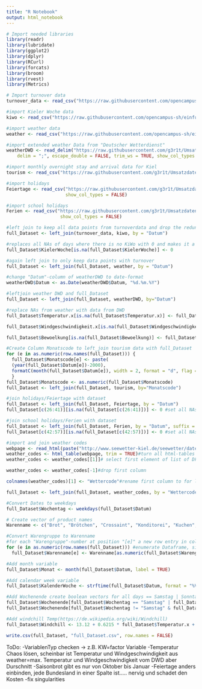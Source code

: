 ```yaml
---
title: "R Notebook"
output: html_notebook
---
```


```r
# Import needed libraries
library(readr)
library(lubridate)
library(ggplot2)
library(dplyr)
library(RCurl)
library(forcats)
library(broom)
library(rvest)
library(Metrics)

# Import turnover data
turnover_data <- read_csv("https://raw.githubusercontent.com/opencampus-sh/einfuehrung-in-data-science-und-ml/main/umsatzdaten_gekuerzt.csv", show_col_types = FALSE)

#import Kieler Woche data
kiwo <- read_csv("https://raw.githubusercontent.com/opencampus-sh/einfuehrung-in-data-science-und-ml/main/kiwo.csv", show_col_types = FALSE)

#import weather data
weather <- read_csv("https://raw.githubusercontent.com/opencampus-sh/einfuehrung-in-data-science-und-ml/main/wetter.csv", show_col_types = FALSE)

#import extended weather Data from "Deutscher Wetterdienst"
weatherDWD <- read_delim("https://raw.githubusercontent.com/g3r1t/Umsatzdaten_Dump/main/Klimadaten-DWD-20130701-20191231.csv", 
    delim = ";", escape_double = FALSE, trim_ws = TRUE, show_col_types = FALSE)

#import monthly overnight stay and arrival data for Kiel
tourism <- read_csv("https://raw.githubusercontent.com/g3r1t/Umsatzdaten_Dump/main/Ankuenfte%20und%20Uebernachtungen.csv", show_col_types = FALSE)

#import holidays
Feiertage <- read_csv("https://raw.githubusercontent.com/g3r1t/Umsatzdaten_Dump/main/Feiertage.csv", 
                      show_col_types = FALSE)

#import school holidays
Ferien <- read_csv("https://raw.githubusercontent.com/g3r1t/Umsatzdaten_Dump/main/Ferien.csv", 
                    show_col_types = FALSE)

#left join to keep all data points from turnoverdata and drop the redundant ones from kiwo
full_Dataset <- left_join(turnover_data, kiwo, by = "Datum")

#replaces all NAs of days where there is no KiWo with 0 and makes it a categorical boolean variable
full_Dataset$KielerWoche[is.na(full_Dataset$KielerWoche)] <- 0

#again left join to only keep data points with turnover
full_Dataset <- left_join(full_Dataset, weather, by = "Datum")

#change "Datum"-column of weatherDWD to date-format
weatherDWD$Datum <- as.Date(weatherDWD$Datum, "%d.%m.%Y")

#leftjoin weather DWD and full_Dataset
full_Dataset <- left_join(full_Dataset, weatherDWD, by="Datum")

#replace NAs from weather with data from DWD
full_Dataset$Temperatur.x[is.na(full_Dataset$Temperatur.x)] <- full_Dataset$Temperatur.y[is.na(full_Dataset$Temperatur.x)]

full_Dataset$Windgeschwindigkeit.x[is.na(full_Dataset$Windgeschwindigkeit.x)] <- full_Dataset$Windgeschwindigkeit.y[is.na(full_Dataset$Windgeschwindigkeit.x)]

full_Dataset$Bewoelkung[is.na(full_Dataset$Bewoelkung)] <- full_Dataset$Bedeckungsgrad[is.na(full_Dataset$Bewoelkung)]

#Create Column Monatscode to left_join tourism data with full_Dataset
for (e in as.numeric(row.names(full_Dataset))) {
  full_Dataset$Monatscode[e] <- paste(
  (year(full_Dataset$Datum[e])-2000),
  formatC(month(full_Dataset$Datum[e]), width = 2, format = "d", flag = "0"), sep = "")
  }
full_Dataset$Monatscode <- as.numeric(full_Dataset$Monatscode)
full_Dataset <- left_join(full_Dataset, tourism, by="Monatscode")

#join holidays/Feiertage with dataset
full_Dataset <- left_join(full_Dataset, Feiertage, by = "Datum")
full_Dataset[c(26:41)][is.na(full_Dataset[c(26:41)])] <- 0 #set all NAs to zero for boolean variable

#join school holidays/Ferien with dataset
full_Dataset <- left_join(full_Dataset, Ferien, by = "Datum", suffix = c(".Feiertage", ".Ferien"))
full_Dataset[c(42:57)][is.na(full_Dataset[c(42:57)])] <- 0 #set all NAs to zero for boolean variable
```


```r
#import and join weather codes
webpage <- read_html(paste("http://www.seewetter-kiel.de/seewetter/daten_symbole.htm")) #read html page
weather_codes <- html_table(webpage, trim = TRUE)#turn all html-tables into a list of table-DFs
weather_codes <- weather_codes[[1]]# select first element of list of DFs

weather_codes <- weather_codes[-1]#drop first column

colnames(weather_codes)[1] <- "Wettercode"#rename first column to for left_join with full_Dataset

full_Dataset <- left_join(full_Dataset, weather_codes, by = "Wettercode")

#Convert Dates to weekdays
full_Dataset$Wochentag <- weekdays(full_Dataset$Datum)

# Create vector of product names
Warenname <- c("Brot", "Brötchen", "Crossaint", "Konditorei", "Kuchen", "Saisonbrot")

#Convert Warengruppe to Warenname
#for each "Warengruppe"-number at position "[e]" a new row entry in column "Warenname" is created. This works bcs the index of the "Warengruppenname" in the vector corresponds with the number of "Warengruppe".
for (e in as.numeric(row.names(full_Dataset))) #enumerate Dataframe, since row.names returns a string
  full_Dataset$Warenname[e] <- Warenname[as.numeric(full_Dataset$Warengruppe[e])]

#Add month variable
full_Dataset$Monat <- month(full_Dataset$Datum, label = TRUE)

#Add calendar week variable
full_Dataset$KalenderWoche <- strftime(full_Dataset$Datum, format = "%V")

#Add Wochenende create boolean vectors for all days == Samstag | Sonntag and for all day != Samstag & Sonntag
full_Dataset$Wochenende[full_Dataset$Wochentag == "Samstag" | full_Dataset$Wochentag == "Sonntag"] <- 1
full_Dataset$Wochenende[full_Dataset$Wochentag != "Samstag" & full_Dataset$Wochentag != "Sonntag"] <- 0

#Add windchill Temp(https://de.wikipedia.org/wiki/Windchill)
full_Dataset$Windchill <- 13.12 + 0.6215 * full_Dataset$Temperatur.x + (0.3965 * full_Dataset$Temperatur.x - 11.37) * ((full_Dataset$Windgeschwindigkeit.x*3600)/1000)**0.16

write.csv(full_Dataset, "full_Dataset.csv", row.names = FALSE)
```


ToDo:
-VariablenTyp checken -> z.B. KW=factor Variable
-Temperatur Chaos lösen, scheinbar ist Temperatur und Windgeschwindigkeit aus weather=max. Temperatur und Windgeschwindigkeit vom DWD aber Durschnitt
-Saisonbrot gibt es nur von Oktober bis Januar
-Feiertage anders einbinden, jede Bundesland in einer Spalte ist..... nervig und schadet den Kosten
-fix singularities